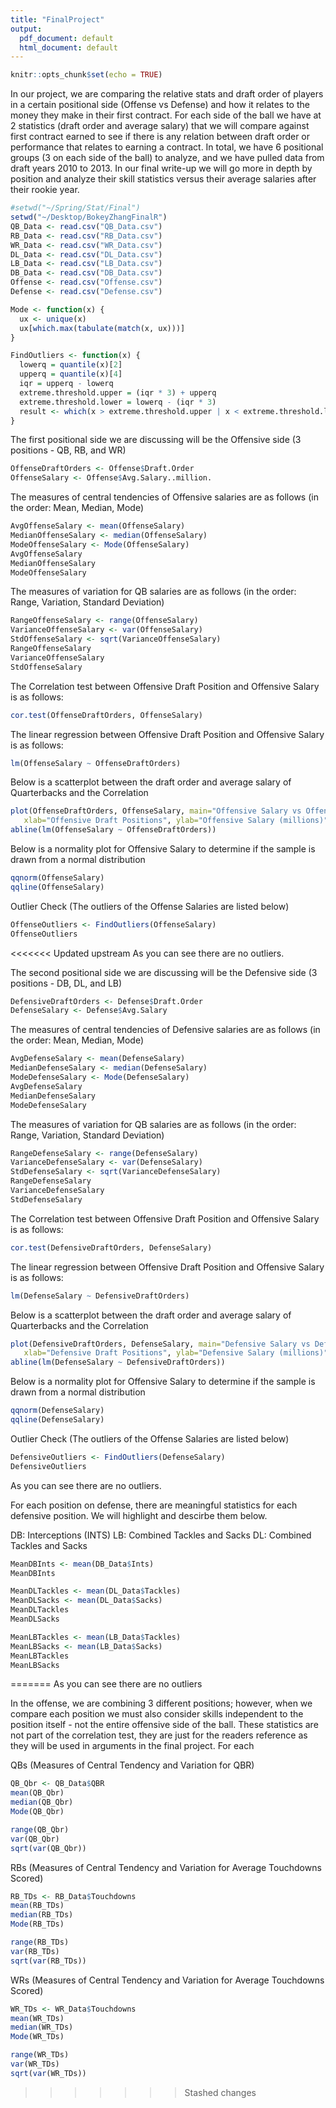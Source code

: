 ```yaml
---
title: "FinalProject"
output:
  pdf_document: default
  html_document: default
---
```


```r
knitr::opts_chunk$set(echo = TRUE)
```
In our project, we are comparing the relative stats and draft order of players in a certain positional side (Offense vs Defense) and how it relates to the money they make in their first contract. For each side of the ball we have at 2 statistics (draft order and average salary) that we will compare against first contract earned to see if there is any relation between draft order or performance that relates to earning a contract. In total, we have 6 positional groups (3 on each side of the ball) to analyze, and we have pulled data from draft years 2010 to 2013. In our final write-up we will go more in depth by position and analyze their skill statistics versus their average salaries after their rookie year.
```r
#setwd("~/Spring/Stat/Final")
setwd("~/Desktop/BokeyZhangFinalR")
QB_Data <- read.csv("QB_Data.csv")
RB_Data <- read.csv("RB_Data.csv")
WR_Data <- read.csv("WR_Data.csv")
DL_Data <- read.csv("DL_Data.csv")
LB_Data <- read.csv("LB_Data.csv")
DB_Data <- read.csv("DB_Data.csv")
Offense <- read.csv("Offense.csv")
Defense <- read.csv("Defense.csv")
```
```r
Mode <- function(x) {
  ux <- unique(x)
  ux[which.max(tabulate(match(x, ux)))]
}

FindOutliers <- function(x) {
  lowerq = quantile(x)[2]
  upperq = quantile(x)[4]
  iqr = upperq - lowerq
  extreme.threshold.upper = (iqr * 3) + upperq
  extreme.threshold.lower = lowerq - (iqr * 3)
  result <- which(x > extreme.threshold.upper | x < extreme.threshold.lower)
}
```

The first positional side we are discussing will be the Offensive side (3 positions - QB, RB, and WR)
```r
OffenseDraftOrders <- Offense$Draft.Order
OffenseSalary <- Offense$Avg.Salary..million.
```

The measures of central tendencies of Offensive  salaries are as follows (in the order: Mean, Median, Mode)
```r
AvgOffenseSalary <- mean(OffenseSalary)
MedianOffenseSalary <- median(OffenseSalary)
ModeOffenseSalary <- Mode(OffenseSalary)
AvgOffenseSalary
MedianOffenseSalary
ModeOffenseSalary
```
The measures of variation for QB salaries are as follows (in the order: Range, Variation, Standard Deviation)
```r
RangeOffenseSalary <- range(OffenseSalary)
VarianceOffenseSalary <- var(OffenseSalary)
StdOffenseSalary <- sqrt(VarianceOffenseSalary)
RangeOffenseSalary
VarianceOffenseSalary
StdOffenseSalary
```
The Correlation test between Offensive Draft Position and Offensive Salary is as follows:
```r
cor.test(OffenseDraftOrders, OffenseSalary)
```
The linear regression between Offensive Draft Position and Offensive Salary is as follows:
```r
lm(OffenseSalary ~ OffenseDraftOrders)
```

Below is a scatterplot between the draft order and average salary of Quarterbacks and the Correlation
```r
plot(OffenseDraftOrders, OffenseSalary, main="Offensive Salary vs Offensive Draft Positions",
   xlab="Offensive Draft Positions", ylab="Offensive Salary (millions)", pch=19)
abline(lm(OffenseSalary ~ OffenseDraftOrders))
```

Below is a normality plot for Offensive Salary to determine if the sample is drawn from a normal distribution
```r
qqnorm(OffenseSalary)
qqline(OffenseSalary)
```

Outlier Check (The outliers of the Offense Salaries are listed below)
```r
OffenseOutliers <- FindOutliers(OffenseSalary)
OffenseOutliers
```

<<<<<<< Updated upstream
As you can see there are no outliers.

\pagebreak

The second positional side we are discussing will be the Defensive side (3 positions - DB, DL, and LB)
```r
DefensiveDraftOrders <- Defense$Draft.Order
DefenseSalary <- Defense$Avg.Salary
```

The measures of central tendencies of Defensive salaries are as follows (in the order: Mean, Median, Mode)
```r
AvgDefenseSalary <- mean(DefenseSalary)
MedianDefenseSalary <- median(DefenseSalary)
ModeDefenseSalary <- Mode(DefenseSalary)
AvgDefenseSalary
MedianDefenseSalary
ModeDefenseSalary
```
The measures of variation for QB salaries are as follows (in the order: Range, Variation, Standard Deviation)
```r
RangeDefenseSalary <- range(DefenseSalary)
VarianceDefenseSalary <- var(DefenseSalary)
StdDefenseSalary <- sqrt(VarianceDefenseSalary)
RangeDefenseSalary
VarianceDefenseSalary
StdDefenseSalary
```
The Correlation test between Offensive Draft Position and Offensive Salary is as follows:
```r
cor.test(DefensiveDraftOrders, DefenseSalary)
```
The linear regression between Offensive Draft Position and Offensive Salary is as follows:
```r
lm(DefenseSalary ~ DefensiveDraftOrders)
```

Below is a scatterplot between the draft order and average salary of Quarterbacks and the Correlation
```r
plot(DefensiveDraftOrders, DefenseSalary, main="Defensive Salary vs Defensive Draft Positions",
   xlab="Defensive Draft Positions", ylab="Defensive Salary (millions)", pch=19)
abline(lm(DefenseSalary ~ DefensiveDraftOrders))
```

Below is a normality plot for Offensive Salary to determine if the sample is drawn from a normal distribution
```r
qqnorm(DefenseSalary)
qqline(DefenseSalary)
```

Outlier Check (The outliers of the Offense Salaries are listed below)
```r
DefensiveOutliers <- FindOutliers(DefenseSalary)
DefensiveOutliers
```

As you can see there are no outliers.

For each position on defense, there are meaningful statistics for each defensive position. We will highlight and descirbe them below. 

DB: Interceptions (INTS)
LB: Combined Tackles and Sacks 
DL: Combined Tackles and Sacks

```r
MeanDBInts <- mean(DB_Data$Ints)
MeanDBInts
```
```r
MeanDLTackles <- mean(DL_Data$Tackles)
MeanDLSacks <- mean(DL_Data$Sacks)
MeanDLTackles
MeanDLSacks
```

```r
MeanLBTackles <- mean(LB_Data$Tackles)
MeanLBSacks <- mean(LB_Data$Sacks)
MeanLBTackles
MeanLBSacks
```






=======
As you can see there are no outliers

In the offense, we are combining 3 different positions; however, when we compare each position we must also consider skills independent to the position itself - not the entire offensive side of the ball. These statistics are not part of the correlation test, they are just for the readers reference as they will be used in arguments in the final project. For each 

QBs (Measures of Central Tendency and Variation for QBR)
```r
QB_Qbr <- QB_Data$QBR
mean(QB_Qbr)
median(QB_Qbr)
Mode(QB_Qbr)

range(QB_Qbr)
var(QB_Qbr)
sqrt(var(QB_Qbr))
```

RBs (Measures of Central Tendency and Variation for Average Touchdowns Scored)
```r
RB_TDs <- RB_Data$Touchdowns
mean(RB_TDs)
median(RB_TDs)
Mode(RB_TDs)

range(RB_TDs)
var(RB_TDs)
sqrt(var(RB_TDs))
```

WRs (Measures of Central Tendency and Variation for Average Touchdowns Scored)
```r
WR_TDs <- WR_Data$Touchdowns
mean(WR_TDs)
median(WR_TDs)
Mode(WR_TDs)

range(WR_TDs)
var(WR_TDs)
sqrt(var(WR_TDs))
```
>>>>>>> Stashed changes
